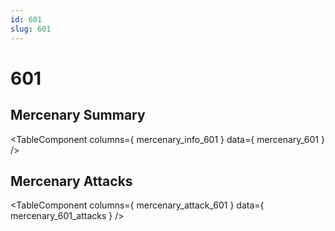 ```yaml
---
id: 601
slug: 601
---
```



# 601

<div style = {{ display: "flex" }}>
    
    
</div>

## Mercenary Summary

<TableComponent
  columns={ mercenary_info_601 }
  data={ mercenary_601 }
/>

## Mercenary Attacks

<TableComponent
  columns={ mercenary_attack_601 }
  data={ mercenary_601_attacks }
/>